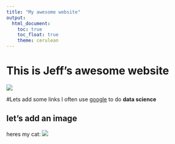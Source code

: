 ```yaml
---
title: "My awesome website"
output: 
  html_document:
    toc: true
    toc_float: true
    theme: cerulean
---
```


# This is Jeff's awesome website

![](https://media.giphy.com/media/drXGoW1iudhKw/giphy.gif)

#Lets add some links
I often use [google](google.com) to do **data science**

## let's add an image

heres my cat:
![](doge.jpg)